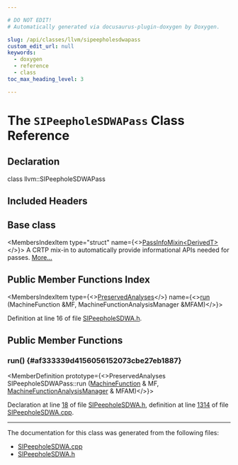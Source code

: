 ```yaml
---

# DO NOT EDIT!
# Automatically generated via docusaurus-plugin-doxygen by Doxygen.

slug: /api/classes/llvm/sipeepholesdwapass
custom_edit_url: null
keywords:
  - doxygen
  - reference
  - class
toc_max_heading_level: 3

---
```





# The `SIPeepholeSDWAPass` Class Reference

<DoxygenPage pluginConfig={pluginConfig}>



## Declaration

<CodeBlock>class llvm::SIPeepholeSDWAPass</CodeBlock>

## Included Headers

<IncludesList>
<IncludesListItem
  filePath="Target/AMDGPU/SIPeepholeSDWA.h"
  permalink="/docs/api/files/lib/lib/target/lib/target/amdgpu/sipeepholesdwa-h"
  isLocal="true" />
</IncludesList>

## Base class

<MembersIndex>

<MembersIndexItem
  type="struct"
  name={<><a href="/docs/api/structs/llvm/passinfomixin">PassInfoMixin&lt;DerivedT&gt;</a></>}>
A CRTP mix-in to automatically provide informational APIs needed for passes. <a href="/docs/api/structs/llvm/passinfomixin/#details">More...</a>
</MembersIndexItem>

</MembersIndex>

## Public Member Functions Index

<MembersIndex>

<MembersIndexItem
  type={<><a href="/docs/api/classes/llvm/preservedanalyses">PreservedAnalyses</a></>}
  name={<><a href="#af333339d4156056152073cbe27eb1887">run</a> (MachineFunction &amp;MF, MachineFunctionAnalysisManager &amp;MFAM)</>}>
</MembersIndexItem>

</MembersIndex>


Definition at line 16 of file <a href="/docs/api/files/lib/lib/target/lib/target/amdgpu/sipeepholesdwa-h">SIPeepholeSDWA.h</a>.

<SectionDefinition>

## Public Member Functions

### run() {#af333339d4156056152073cbe27eb1887}

<MemberDefinition
  prototype={<>PreservedAnalyses SIPeepholeSDWAPass::run (<a href="/docs/api/classes/llvm/machinefunction">MachineFunction</a> &amp; MF, <a href="/docs/api/namespaces/llvm/#a064825a8817522ca733ac413a7122d36">MachineFunctionAnalysisManager</a> &amp; MFAM)</>}>

Declaration at line <a href="/docs/api/files/lib/lib/target/lib/target/amdgpu/sipeepholesdwa-h/#l00018">18</a> of file <a href="/docs/api/files/lib/lib/target/lib/target/amdgpu/sipeepholesdwa-h">SIPeepholeSDWA.h</a>, definition at line <a href="/docs/api/files/lib/lib/target/lib/target/amdgpu/sipeepholesdwa-cpp/#l01314">1314</a> of file <a href="/docs/api/files/lib/lib/target/lib/target/amdgpu/sipeepholesdwa-cpp">SIPeepholeSDWA.cpp</a>.
</MemberDefinition>

</SectionDefinition>

<hr/>

The documentation for this class was generated from the following files:

<ul>
<li><a href="/docs/api/files/lib/lib/target/lib/target/amdgpu/sipeepholesdwa-cpp">SIPeepholeSDWA.cpp</a></li>
<li><a href="/docs/api/files/lib/lib/target/lib/target/amdgpu/sipeepholesdwa-h">SIPeepholeSDWA.h</a></li>
</ul>

</DoxygenPage>

